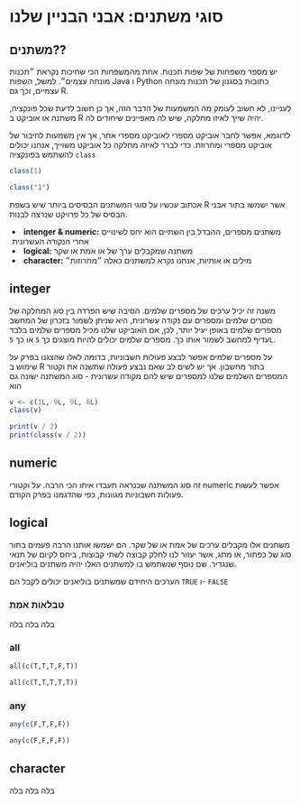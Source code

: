 # סוגי משתנים: אבני הבניין שלנו

## משתנים??

יש מספר משפחות של שפות תכנות. אחת מהמשפחות הכי שחיכות נקראת ״תכנות מונחה עצמים״. למשל,
השפות 
Java
ו
Python
כתובות בסגנון של תכנות מונחה עצמיים, וכך גם 
R.

לעניינו, לא חשוב לעומק מה המשמעות של הדבר הזה, 
אך כן חשוב לדעת שכל פונקציה, משתנה או אוביקט ב
R 
יהיה שייך לאיזו מחלקה, שיש לה מאפיינים שיחודים לה.

<!-- TODO להוסיף קישור לסרטון שמסביר יותר על מה זה תכנות מונחה עצמים -->

לדוגמא, אפשר לחבר אוביקט מספרי לאוביקט מספרי אחר, אך אין משמעות לחיבור של אוביקט מספרי ומחרוזת. כדי לברר לאיזה
מחלקה כל אוביקט משוייך, אנחנו יכולים להשתמש בפונקציה 
`class`

```r
class(1)
```

```r
class("1")
```

אכתוב עכשיו על סוגי המשתנים הבסיסים ביותר שיש בשפת 
R
אשר ישמשו בתור אבני הבסיס של כל פרויקט שנרצה לבנות.


<li style="margin-left: 5px;">
**intenger & numeric:** משתנים מספרים, ההבדל בין השתיים הוא יחס לשינויים אחרי הנקודה העשרונית
</li>
<li style="margin-left: 5px;">
**logical:** משתנה שמקבלים ערך של או אמת או שקר
</li>
<li style="margin-left: 5px;">
**character:** מילים או אותיות, אנחנו נקרא למשתנים כאלה ״מחרוזות״
</li>

## integer

משנה זה יכיל ערכים של מספרים שלמים. הסיבה שיש הפרדה בין סוג המחלקה של מסרים שלמים ומספרים עם נקודה עשרונית, היא שניתן לשמור בזכרון של המחשב מספרים שלמים באופן יעיל יותר, לכן, אם האוביקט שלנו מכיל מספרים שלמים בלבד עדיף למחשב לשמור אותו כך. מספרים שלמים יכולים להיות מוצגים כך `5` או כך
`5L`.

על מספרים שלמים אפשר לבצע פעולות חשבוניות, בדומה לאלו שהצגנו בפרק על שימוש ב
R
בתור מחשבון.
אך יש לשים לב שאם נבצע פעולה שתשנה את וקטור המספרים השלמים שלנו למספרים שיש להם מקודה עשרונית - סוג המשתנה ישונה גם הוא

```r
v <- c(1L, 9L, 9L, 6L)
class(v)

print(v / 2)
print(class(v / 2))
```




## numeric

זה סוג המשתנה שכנראה תעבדו איתו הכי הרבה. על וקטורי
numeric
אפשר לעשות פעולות חשבוניות מגוונות, כפי שהדגמנו בפרק הקודם.

## logical

משתנים אלו מקבלים ערכים של אמת או של שקר. הם ישמשו אותנו הרבה פעמים בתור סוג של כפתור, או מתג, אשר יעזור לנו לחלק קבוצה לשתי קבוצות, ביחס לקיום של תנאי שנגדיר.
שם נוסף שנשתמש בו למשתנים האלו יהיה משתנים בוליאנים.

הערכים היחידם שמשתנים בוליאנים יכולים לקבל הם
`TRUE`
ו- 
`FALSE`

### טבלאות אמת

בלה בלה בלה

### all

```r
all(c(T,T,T,F,T))
```

```r
all(c(T,T,T,T,T))
```


### any

```r
any(c(F,T,F,F))
```

```r
any(c(F,F,F,F))
```

## character

בלה בלה בלה

